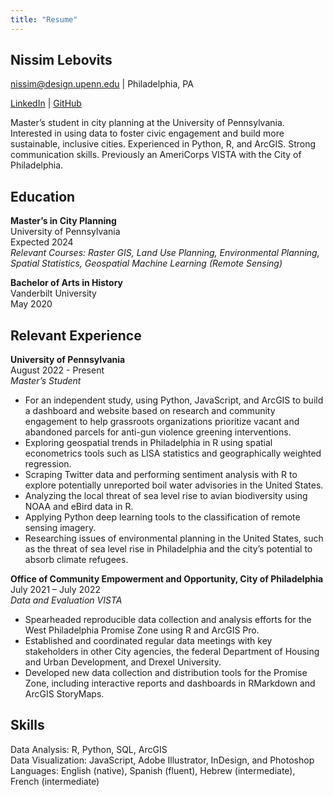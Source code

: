 ```yaml
---
title: "Resume" 
---
```



##  Nissim Lebovits

[nissim@design.upenn.edu](nissim@design.upenn.edu) | Philadelphia, PA

[LinkedIn](https://www.linkedin.com/in/nlebovits/) | [GitHub](https://github.com/nlebovits)


Master's student in city planning at the University of Pennsylvania. Interested in using data to foster civic engagement and build more sustainable, inclusive cities. Experienced in Python, R, and ArcGIS. Strong communication skills. Previously an AmeriCorps VISTA with the City of Philadelphia.


## Education
**Master’s in City Planning**\
University of Pennsylvania						            
Expected 2024\
*Relevant Courses: Raster GIS, Land Use Planning, Environmental Planning, Spatial Statistics, Geospatial Machine Learning (Remote Sensing)*

**Bachelor of Arts in History**\
Vanderbilt University							        
May 2020


## Relevant Experience
**University of Pennsylvania**\
August 2022 - Present\
*Master’s Student*

 - For an independent study, using Python, JavaScript, and ArcGIS to build a dashboard and website based on research and community engagement to help grassroots organizations prioritize vacant and abandoned parcels for anti-gun violence greening interventions. 
 - Exploring geospatial trends in Philadelphia in R using spatial econometrics tools such as LISA statistics and geographically weighted regression.
 - Scraping Twitter data and performing sentiment analysis with R to explore potentially unreported boil water advisories in the United States.
 - Analyzing the local threat of sea level rise to avian biodiversity using NOAA and eBird data in R.
 - Applying Python deep learning tools to the classification of remote sensing imagery.
 - Researching issues of environmental planning in the United States, such as the threat of sea level rise in Philadelphia and the city’s potential to absorb climate refugees.

**Office of Community Empowerment and Opportunity, City of Philadelphia**\
July 2021 – July 2022\
*Data and Evaluation VISTA*

 - Spearheaded reproducible data collection and analysis efforts for the West Philadelphia Promise Zone using R and ArcGIS Pro.
 - Established and coordinated regular data meetings with key stakeholders in other City agencies, the federal Department of Housing and Urban Development, and Drexel University.
 - Developed new data collection and distribution tools for the Promise Zone, including interactive reports and dashboards in RMarkdown and ArcGIS StoryMaps.

## Skills
Data Analysis: R, Python, SQL, ArcGIS\
Data Visualization: JavaScript, Adobe Illustrator, InDesign, and Photoshop\
Languages: English (native), Spanish (fluent), Hebrew (intermediate), French (intermediate)